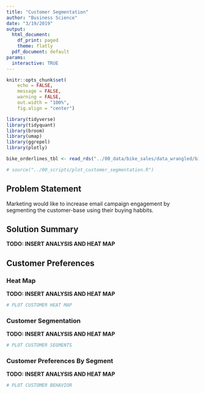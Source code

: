 ```yaml
---
title: "Customer Segmentation"
author: "Business Science"
date: "3/19/2019"
output:
  html_document:
    df_print: paged
    theme: flatly
  pdf_document: default
params:
  interactive: TRUE
---
```

 

```r
knitr::opts_chunk$set(
    echo = FALSE,
    message = FALSE,
    warning = FALSE,
    out.width = "100%",
    fig.align = "center")
```

```r
library(tidyverse)
library(tidyquant)
library(broom)
library(umap)
library(ggrepel)
library(plotly)
```

```r
bike_orderlines_tbl <- read_rds("../00_data/bike_sales/data_wrangled/bike_orderlines.rds")
```

```r
# source("../00_scripts/plot_customer_segmentation.R")
```


## Problem Statement

Marketing would like to increase email campaign engagement by segmenting the customer-base using their buying habbits. 

## Solution Summary

__TODO: INSERT ANALYSIS AND HEAT MAP__


## Customer Preferences

### Heat Map

__TODO: INSERT ANALYSIS AND HEAT MAP__

```r
# PLOT CUSTOMER HEAT MAP

```

### Customer Segmentation

__TODO: INSERT ANALYSIS AND HEAT MAP__

```r
# PLOT CUSTOMER SEGMENTS

```


### Customer Preferences By Segment

__TODO: INSERT ANALYSIS AND HEAT MAP__

```r
# PLOT CUSTOMER BEHAVIOR

```

